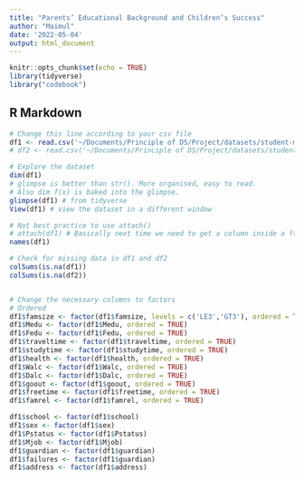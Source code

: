 ```yaml
---
title: "Parents’ Educational Background and Children’s Success"
author: "Maimul"
date: '2022-05-04'
output: html_document
---
```


```r
knitr::opts_chunk$set(echo = TRUE)
library(tidyverse)
library("codebook")
```

## R Markdown
```r
# Change this line according to your csv file
df1 <- read.csv('~/Documents/Principle of DS/Project/datasets/student-mat.csv')
# df2 <- read.csv('~/Documents/Principle of DS/Project/datasets/student-por.csv')

# Explore the dataset
dim(df1)
# glimpse is better than str(). More organised, easy to read. 
# Also dim f(x) is baked into the glimpse.
glimpse(df1) # from tidyverse
View(df1) # view the dataset in a different window

# Not best practice to use attach()
# attach(df1) # Basically next time we need to get a column inside a f(x) we don't need to call df$column
names(df1)

# Check for missing data in df1 and df2
colSums(is.na(df1))
colSums(is.na(df2))


# Change the necessary columns to factors
# Ordered
df1$famsize <- factor(df1$famsize, levels = c('LE3','GT3'), ordered = TRUE)
df1$Medu <- factor(df1$Medu, ordered = TRUE)
df1$Fedu <- factor(df1$Fedu, ordered = TRUE)
df1$traveltime <- factor(df1$traveltime, ordered = TRUE)
df1$studytime <- factor(df1$studytime, ordered = TRUE)
df1$health <- factor(df1$health, ordered = TRUE)
df1$Walc <- factor(df1$Walc, ordered = TRUE)
df1$Dalc <- factor(df1$Dalc, ordered = TRUE)
df1$goout <- factor(df1$goout, ordered = TRUE)
df1$freetime <- factor(df1$freetime, ordered = TRUE)
df1$famrel <- factor(df1$famrel, ordered = TRUE)

df1$school <- factor(df1$school)
df1$sex <- factor(df1$sex)
df1$Pstatus <- factor(df1$Pstatus)
df1$Mjob <- factor(df1$Mjob)
df1$guardian <- factor(df1$guardian)
df1$failures <- factor(df1$guardian)
df1$address <- factor(df1$address)


```

